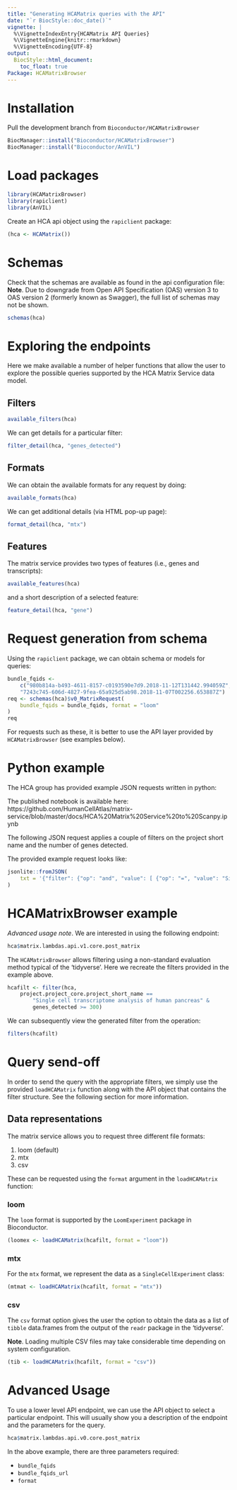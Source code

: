 ```yaml
---
title: "Generating HCAMatrix queries with the API"
date: "`r BiocStyle::doc_date()`"
vignette: |
  %\VignetteIndexEntry{HCAMatrix API Queries}
  %\VignetteEngine{knitr::rmarkdown}
  %\VignetteEncoding{UTF-8}
output:
  BiocStyle::html_document:
    toc_float: true
Package: HCAMatrixBrowser
---
```


# Installation

Pull the development branch from `Bioconductor/HCAMatrixBrowser`

```r
BiocManager::install("Bioconductor/HCAMatrixBrowser")
BiocManager::install("Bioconductor/AnVIL")
```

# Load packages

```r
library(HCAMatrixBrowser)
library(rapiclient)
library(AnVIL)
```

Create an HCA api object using the `rapiclient` package:

```r
(hca <- HCAMatrix())
```

# Schemas

Check that the schemas are available as found in the api configuration file:
__Note__. Due to downgrade from Open API Specification (OAS) version 3 to
OAS version 2 (formerly known as Swagger), the full list of schemas may not
be shown.

```r
schemas(hca)
```

# Exploring the endpoints

Here we make available a number of helper functions that allow the user to
explore the possible queries supported by the HCA Matrix Service data model.

## Filters

```r
available_filters(hca)
```

We can get details for a particular filter:

```r
filter_detail(hca, "genes_detected")
```

## Formats

We can obtain the available formats for any request by doing:

```r
available_formats(hca)
```

We can get additional details (via HTML pop-up page):

```r
format_detail(hca, "mtx")
```

## Features

The matrix service provides two types of features (i.e., genes and
transcripts):

```r
available_features(hca)
```

and a short description of a selected feature:

```r
feature_detail(hca, "gene")
```

# Request generation from schema

Using the `rapiclient` package, we can obtain schema or models for queries:

```r
bundle_fqids <-
    c("980b814a-b493-4611-8157-c0193590e7d9.2018-11-12T131442.994059Z",
    "7243c745-606d-4827-9fea-65a925d5ab98.2018-11-07T002256.653887Z")
req <- schemas(hca)$v0_MatrixRequest(
    bundle_fqids = bundle_fqids, format = "loom"
)
req
```

For requests such as these, it is better to use the API layer provided by
`HCAMatrixBrowser` (see examples below).

# Python example

The HCA group has provided example JSON requests written in python:

The published notebook is available here:
https://github.com/HumanCellAtlas/matrix-service/blob/master/docs/HCA%20Matrix%20Service%20to%20Scanpy.ipynb

The following JSON request applies a couple of filters on the project
short name and the number of genes detected.

The provided example request looks like:

```r
jsonlite::fromJSON(
    txt = '{"filter": {"op": "and", "value": [ {"op": "=", "value": "Single cell transcriptome analysis of human pancreas", "field": "project.project_core.project_short_name"}, {"op": ">=", "value": 300, "field": "genes_detected"} ] }}'
)
```

# HCAMatrixBrowser example

*Advanced usage note*. We are interested in using the following endpoint:

```r
hca$matrix.lambdas.api.v1.core.post_matrix
```

The `HCAMatrixBrowser` allows filtering using a non-standard evaluation
method typical of the 'tidyverse'. Here we recreate the filters provided
in the example above.

```r
hcafilt <- filter(hca,
    project.project_core.project_short_name ==
        "Single cell transcriptome analysis of human pancreas" &
        genes_detected >= 300)
```

We can subsequently view the generated filter from the operation:

```r
filters(hcafilt)
```

# Query send-off

In order to send the query with the appropriate filters, we simply use
the provided `loadHCAMatrix` function along with the API object that contains
the filter structure. See the following section for more information.

## Data representations

The matrix service allows you to request three different file formats:

1. loom (default)
2. mtx
3. csv

These can be requested using the `format` argument in the `loadHCAMatrix`
function:

### loom

The `loom` format is supported by the `LoomExperiment` package in Bioconductor.

```r
(loomex <- loadHCAMatrix(hcafilt, format = "loom"))
```

### mtx

For the `mtx` format, we represent the data as a `SingleCellExperiment` class:

```r
(mtmat <- loadHCAMatrix(hcafilt, format = "mtx"))
```

### csv

The `csv` format option gives the user the option to obtain the data
as a list of `tibble` data.frames from the output of the `readr` package in the
'tidyverse'.

**Note**. Loading multiple CSV files may take considerable time depending on
system configuration.

```r
(tib <- loadHCAMatrix(hcafilt, format = "csv"))
```

# Advanced Usage

To use a lower level API endpoint, we can use the API object to select a
particular endpoint. This will usually show you a description of the endpoint
and the parameters for the query.

```r
hca$matrix.lambdas.api.v0.core.post_matrix
```

In the above example, there are three parameters required:

* `bundle_fqids`
* `bundle_fqids_url`
* `format`

